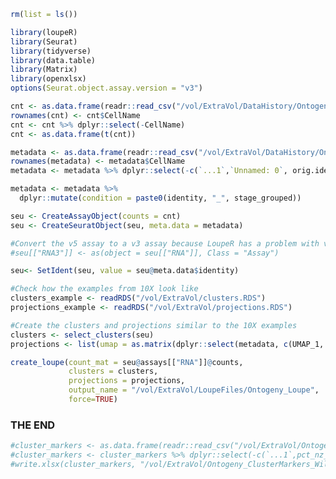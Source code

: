 ```r
rm(list = ls())
```

```r
library(loupeR)
library(Seurat)
library(tidyverse)
library(data.table)
library(Matrix)
library(openxlsx)
options(Seurat.object.assay.version = "v3")
```

```r
cnt <- as.data.frame(readr::read_csv("/vol/ExtraVol/DataHistory/Ontogeny_Clustered_raw.csv"))
rownames(cnt) <- cnt$CellName
cnt <- cnt %>% dplyr::select(-CellName)
cnt <- as.data.frame(t(cnt))
```

```r
metadata <- as.data.frame(readr::read_csv("/vol/ExtraVol/DataHistory/Ontogeny_Clustered_Metadata.csv"))
rownames(metadata) <- metadata$CellName
metadata <- metadata %>% dplyr::select(-c(`...1`,`Unnamed: 0`, orig.ident, CellName))
```

```r
metadata <- metadata %>% 
  dplyr::mutate(condition = paste0(identity, "_", stage_grouped))
```

```r
seu <- CreateAssayObject(counts = cnt)
seu <- CreateSeuratObject(seu, meta.data = metadata)
```

```r
#Convert the v5 assay to a v3 assay because LoupeR has a problem with v5 in this version.
#seu[["RNA3"]] <- as(object = seu[["RNA"]], Class = "Assay")
```

```r
seu<- SetIdent(seu, value = seu@meta.data$identity)
```

```r
#Check how the examples from 10X look like
clusters_example <- readRDS("/vol/ExtraVol/clusters.RDS")
projections_example <- readRDS("/vol/ExtraVol/projections.RDS")
```

```r
#Create the clusters and projections similar to the 10X examples
clusters <- select_clusters(seu)
projections <- list(umap = as.matrix(dplyr::select(metadata, c(UMAP_1, UMAP_2))))
```

```r
create_loupe(count_mat = seu@assays[["RNA"]]@counts, 
             clusters = clusters, 
             projections = projections, 
             output_name = "/vol/ExtraVol/LoupeFiles/Ontogeny_Loupe",
             force=TRUE)
```

### THE END ###

```r
#cluster_markers <- as.data.frame(readr::read_csv("/vol/ExtraVol/Ontogeny_ClusterMarkers_Wilcox.csv"))
#cluster_markers <- cluster_markers %>% dplyr::select(-c(`...1`,pct_nz_group, pct_nz_reference))
#write.xlsx(cluster_markers, "/vol/ExtraVol/Ontogeny_ClusterMarkers_Wilcox.xlsx")
```

